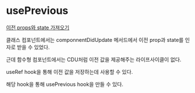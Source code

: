 # usePrevious

[이전 props와 state 가져오기](https://reactjs.org/docs/hooks-faq.html#how-to-get-the-previous-props-or-state)

클래스 컴포넌트에서는 componnentDidUpdate 메서드에서 이전 prop과 state를 인자로 받을 수 있었다.

근데 함수형 컴포넌트에서는 CDU처럼 이전 값을 제공해주는 라이프사이클이 없다.

useRef hook을 통해 이전 값을 저장하는데 사용할 수 있다.

해당 hook을 통해 usePrevious hook을 만들 수 있다.
